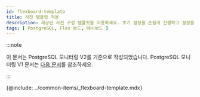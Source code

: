 ```yaml
---
id: flexboard-template
title: 사전 템플릿 적용
description: 제공된 사전 구성 템플릿을 이용하세요. 초기 설정을 손쉽게 진행하고 설정을 변경해 활용할 수 있습니다.
tags: [ PostgreSQL, Flex 보드, 대시보드 ]
---
```


:::note

이 문서는 PostgreSQL 모니터링 V2를 기준으로 작성되었습니다. PostgreSQL 모니터링 V1 문서는 [다음 문서](../postgresql-v1/flexboard-template)를 참조하세요.

:::

{@include: ../common-items/_flexboard-template.mdx}
